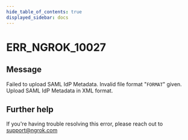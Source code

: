 ```yaml
---
hide_table_of_contents: true
displayed_sidebar: docs
---
```



# ERR_NGROK_10027

## Message

Failed to upload SAML IdP Metadata. Invalid file format "`FORMAT`" given. Upload SAML IdP Metadata in XML format.

<ErrorDetails error="err_ngrok_10027" />

## Further help

If you're having trouble resolving this error, please reach out to [support@ngrok.com](mailto:support@ngrok.com?subject=Help%20with%20ERR_NGROK_10027)
